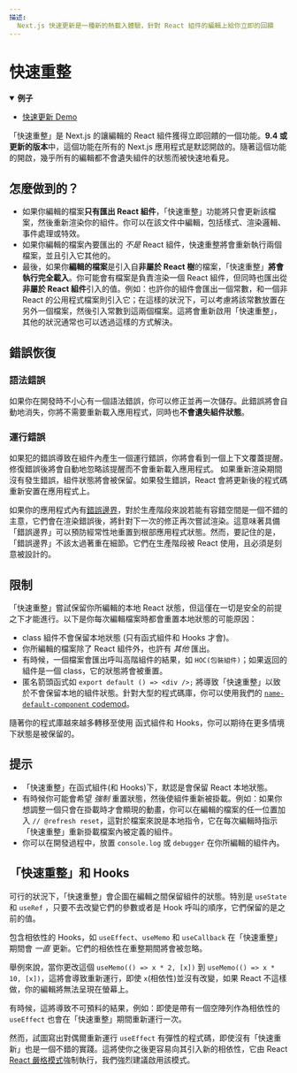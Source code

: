 ```yaml
---
描述:
  Next.js 快速更新是一種新的熱載入體驗，針對 React 組件的編輯上給你立即的回饋
---
```


# 快速重整

<details open>
  <summary><b>例子</b></summary>
  <ul>
    <li><a href="https://github.com/vercel/next.js/tree/canary/examples/fast-refresh-demo">快速更新 Demo</a></li>
  </ul>
</details>

「快速重整」是 Next.js 的讓編輯的 React 組件獲得立即回饋的一個功能。**9.4 或更新的版本**中，這個功能在所有的 Next.js 應用程式是默認開啟的。隨著這個功能的開啟，幾乎所有的編輯都不會遺失組件的狀態而被快速地看見。

## 怎麼做到的？

- 如果你編輯的檔案**只有匯出 React 組件**，「快速重整」功能將只會更新該檔案，然後重新渲染你的組件。你可以在該文件中編輯，包括樣式、渲染邏輯、事件處理或特效。
- 如果你編輯的檔案內要匯出的 _不是_ React 組件，快速重整將會重新執行兩個檔案，並且引入它其他的。
- 最後，如果你**編輯的檔案**是引入自**非屬於 React 樹**的檔案，「快速重整」**將會執行完全載入**。你可能會有檔案是負責渲染一個 React 組件，但同時也匯出從**非屬於 React 組件**引入的值。例如：也許你的組件會匯出一個常數，和一個非 React 的公用程式檔案則引入它；在這樣的狀況下，可以考慮將該常數放置在另外一個檔案，然後引入常數到這兩個檔案。這將會重新啟用「快速重整」，其他的狀況通常也可以透過這樣的方式解決。

## 錯誤恢復

### 語法錯誤

如果你在開發時不小心有一個語法錯誤，你可以修正並再一次儲存。此錯誤將會自動地消失，你將不需要重新載入應用程式，同時也**不會遺失組件狀態**。


### 運行錯誤

如果犯的錯誤導致在組件內產生一個運行錯誤，你將會看到一個上下文覆蓋提醒。修復錯誤後將會自動地忽略該提醒而不會重新載入應用程式。
如果重新渲染期間沒有發生錯誤，組件狀態將會被保留。如果發生錯誤，React 會將更新後的程式碼重新安置在應用程式上。


如果你的應用程式內有[錯誤邊界](https://reactjs.org/docs/error-boundaries.html)，對於生產階段來說若能有容錯空間是一個不錯的主意，它們會在渲染錯誤後，將針對下一次的修正再次嘗試渲染。這意味著具備「錯誤邊界」可以預防經常性地重置到根部應用程式狀態。然而，要記住的是，「錯誤邊界」不該太過著重在細節。它們在生產階段被 React 使用，且必須是刻意被設計的。

## 限制

「快速重整」嘗試保留你所編輯的本地 React 狀態，但這僅在一切是安全的前提之下才能進行。以下是你每次編輯檔案時都會重置本地狀態的可能原因：

- class 組件不會保留本地狀態 (只有函式組件和 Hooks 才會)。
- 你所編輯的檔案除了 React 組件外，也許有 _其他_ 匯出。 
- 有時候，一個檔案會匯出呼叫高階組件的結果，如 `HOC(包裝組件)`；如果返回的組件是一個 class，它的狀態將會被重置。
- 匿名箭頭函式如 `export default () => <div />;` 將導致「快速重整」以致於不會保留本地的組件狀態。針對大型的程式碼庫，你可以使用我們的 [`name-default-component` codemod](/docs/advanced-features/codemods.md#name-default-component)。

隨著你的程式庫越來越多轉移至使用 函式組件和 Hooks，你可以期待在更多情境下狀態是被保留的。

## 提示

- 「快速重整」在函式組件(和 Hooks)下，默認是會保留 React 本地狀態。
- 有時候你可能會希望 _強制_ 重置狀態，然後使組件重新被掛載。例如：如果你想調整一個只會在掛載時才會顯現的動畫，你可以在編輯的檔案的任一位置加入 `// @refresh reset`，這對於檔案來說是本地指令，它在每次編輯時指示「快速重整」重新掛載檔案內被定義的組件。
- 你可以在開發過程中，放置 `console.log` 或 `debugger` 在你所編輯的組件內。

## 「快速重整」和 Hooks

可行的狀況下，「快速重整」會企圖在編輯之間保留組件的狀態。特別是 `useState` 和 `useRef` ，只要不去改變它們的參數或者是 Hook 呼叫的順序，它們保留的是之前的值。

包含相依性的 Hooks，如 `useEffect`、`useMemo` 和 `useCallback` 在「快速重整」期間會 _一直_ 更新。它們的相依性在重整期間將會被忽略。

舉例來說，當你更改這個 `useMemo(() => x * 2, [x])` 到 `useMemo(() => x * 10, [x])`，這將會導致重新運行，即使 `x`(相依性)並沒有改變，如果 React 不這樣做，你的編輯將無法呈現在螢幕上。

有時候，這將導致不可預料的結果，例如：即使是帶有一個空陣列作為相依性的 `useEffect` 也會在「快速重整」期間重新運行一次。 

然而，試圖寫出對偶爾重新運行 `useEffect` 有彈性的程式碼，即使沒有「快速重新」也是一個不錯的實踐。這將使你之後更容易向其引入新的相依性，它由 React [React 嚴格模式](/docs/api-reference/next.config.js/react-strict-mode.md)強制執行，我們強烈建議啟用該模式。


